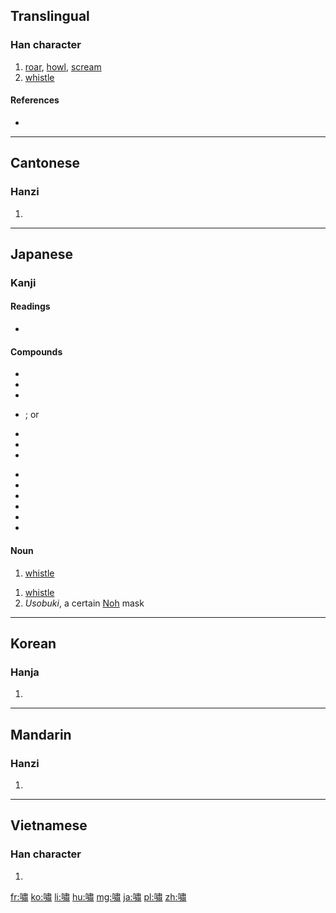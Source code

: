 {{also|啸|嘨}}
==Translingual==

===Han character===
{{Han char|rn=30|rad=口|as=12|sn=15|four=65027|canj=RLX|ids=⿰口肅}}

# [[roar]], [[howl]], [[scream]]
# [[whistle]]

====References====
* {{Han ref|kx=0206.320|dkj=04246|dj=0429.310|hdz=10694.110|uh=562F|ud=22063|bh=BC53|bd=48211}}

----

==Cantonese==

===Hanzi===
{{yue-hanzi|jyut=siu3|y=siu3|sim=啸}}

# {{defn|lang=yue|sort=口12}}

----

==Japanese==

===Kanji===
{{ja-kanji|grade=|rs=口12}}

====Readings====
* {{ja-readings|on=[[しょう]] (shō)|kanon=[[しつ]] (shitsu)|goon=[[しち]] (shichi)|kun=[[うそぶく]] (usobuku)}}

====Compounds====
{{der-top|Compounds with 嘯}}
{{top2}}
* {{ja-r|嘯吹|うそふき}}
* {{ja-r|嘯笛|うそぶえ}}
* {{ja-r|息嘯|おきそ}}
* {{ja-r|海嘯|かいしょう}}; or {{ja-r|海嘯|つなみ}}
* {{ja-r|木下長嘯子|きのしたちょうしょうし}}
* {{ja-r|吟嘯|ぎんしょう}}
* {{ja-r|虎嘯|こしょう}}
{{mid2}}
* {{ja-r|嘯山|しょうざん}}
* {{ja-r|嘯聚|しょうしゅ}}
* {{ja-r|嘯集|しょうしゅう}}
* {{ja-r|嘯風弄月|しょうふうろうげつ}}
* {{ja-r|空嘯|そらうそ}}
* {{ja-r|長嘯|ちょうしょう}}
{{bottom}}
{{der-bottom}}

====Noun====
{{ja-noun|うそ}}
# [[whistle]]

{{ja-noun|うそぶき}}
# [[whistle]]
# ''Usobuki'', a certain [[w:Noh|Noh]] mask

----

==Korean==

===Hanja===
{{ko-hanja|hangeul=소|rv=so|mr=so}}

# {{defn|lang=ko|sort=口12}}

----

==Mandarin==

===Hanzi===
{{cmn-hanzi|sim=啸|pin=[[xiào]] ([[xiao4]])|wg=hsiao<sup>4</sup>}}

# {{defn|lang=cmn|sort=口12}}

----

==Vietnamese==

===Han character===
{{vi-hantu|[[khiếu]]|rs=口12}}

# {{defn|lang=vi|sort=口12}}

[[fr:嘯]]
[[ko:嘯]]
[[li:嘯]]
[[hu:嘯]]
[[mg:嘯]]
[[ja:嘯]]
[[pl:嘯]]
[[zh:嘯]]
